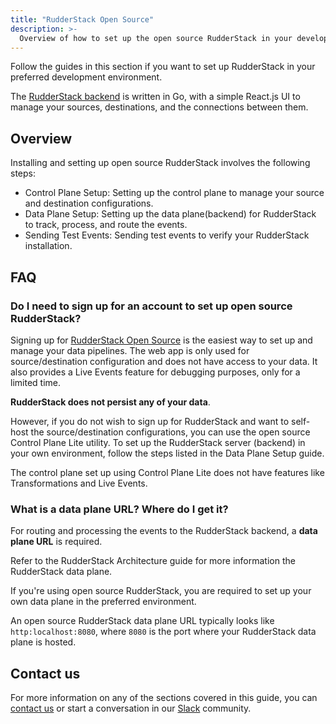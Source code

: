 ```yaml
---
title: "RudderStack Open Source"
description: >-
  Overview of how to set up the open source RudderStack in your development environment.
---
```


Follow the guides in this section if you want to set up RudderStack in your preferred development environment.

<div class="infoBlock">

The <a href="https://github.com/rudderlabs/rudder-server">RudderStack backend</a> is written in Go, with a simple React.js UI to manage your sources, destinations, and the connections between them.
</div>

## Overview

Installing and setting up open source RudderStack involves the following steps:

* <Link to="/tmp-get-started/rudderstack-open-source/control-plane-lite/">Control Plane Setup</Link>: Setting up the control plane to manage your source and destination configurations.

* <Link to="/tmp-get-started/rudderstack-open-source/data-plane-setup/">Data Plane Setup</Link>: Setting up the data plane(backend) for RudderStack to track, process, and route the events.

* <Link to="/tmp-get-started/rudderstack-open-source/sending-test-events/">Sending Test Events</Link>: Sending test events to verify your RudderStack installation.

## FAQ

### Do I need to sign up for an account to set up open source RudderStack?

Signing up for [RudderStack Open Source](https://app.rudderstack.com/signup?type=opensource) is the easiest way to set up and manage your data pipelines. The web app is only used for source/destination configuration and does not have access to your data. It also provides a <Link to="/dashboard-guides/live-events/">Live Events</Link> feature for debugging purposes, only for a limited time.

**RudderStack does not persist any of your data**.

However, if you do not wish to sign up for RudderStack and want to self-host the source/destination configurations, you can use the open source <Link to="/tmp-get-started/rudderstack-open-source/control-plane-lite/">Control Plane Lite</Link> utility. To set up the RudderStack server (backend) in your own environment, follow the steps listed in the <Link to="/tmp-get-started/rudderstack-open-source/data-plane-setup/">Data Plane Setup</Link> guide.

<div class="warningBlock">
The control plane set up using Control Plane Lite does not have features like <Link to="/features/transformations/">Transformations</Link> and <Link to="/dashboard-guides/live-events/">Live Events</Link>.
</div>

### What is a data plane URL? Where do I get it?

For routing and processing the events to the RudderStack backend, a **data plane URL** is required.

<div class="infoBlock">
Refer to the <Link to="/resources/rudderstack-architecture/">RudderStack Architecture</Link> guide for more information the RudderStack data plane.
</div>

If you're using open source RudderStack, you are required to <Link to="/tmp-get-started/rudderstack-open-source/data-plane-setup/">set up your own data plane</Link> in the preferred environment.

<div class="infoBlock">
An open source RudderStack data plane URL typically looks like <code class="inline-code">http:localhost:8080</code>, where <code class="inline-code">8080</code> is the port where your RudderStack data plane is hosted.
</div>

## Contact us

For more information on any of the sections covered in this guide, you can [contact us](mailto:%20docs@rudderstack.com) or start a conversation in our [Slack](https://rudderstack.com/join-rudderstack-slack-community) community.
